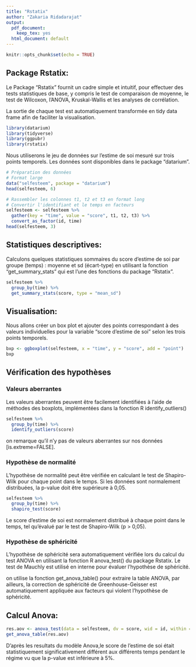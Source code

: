 ```yaml
---
title: "Rstatix"
author: "Zakaria Ridadarajat"
output: 
  pdf_document: 
    keep_tex: yes
  html_document: default
---
```


```r
knitr::opts_chunk$set(echo = TRUE)
```

## Package Rstatix:

Le Package "Rstatix" fournit un cadre simple et intuitif, pour effectuer des tests statistiques de base, y compris le test de comparaison de moyenne, le test de Wilcoxon, l'ANOVA, Kruskal-Wallis et les analyses de corrélation.

La sortie de chaque test est automatiquement transformée en tidy data frame afin de faciliter la visualisation.

```r
library(datarium)
library(tidyverse)
library(ggpubr)
library(rstatix)
```

Nous utiliserons le jeu de données sur l’estime de soi mesuré sur trois points temporels. Les données sont disponibles dans le package "datarium".

```r
# Préparation des données
# Format large
data("selfesteem", package = "datarium")
head(selfesteem, 6)
```
```r
# Rassembler les colonnes t1, t2 et t3 en format long
# Convertir l'identifiant et le temps en facteurs
selfesteem <- selfesteem %>%
  gather(key = "time", value = "score", t1, t2, t3) %>%
  convert_as_factor(id, time)
head(selfesteem, 3)
```
## Statistiques descriptives:

Calculons quelques statistiques sommaires du score d’estime de soi par groupe (temps) : moyenne et sd (écart-type) en utilisant la fonction "get_summary_stats" qui est l'une des fonctions du package "Rstatix".
```r
selfesteem %>%
  group_by(time) %>%
  get_summary_stats(score, type = "mean_sd")
```

## Visualisation:
Nous allons créer un box plot et ajouter des points correspondant à des valeurs individuelles pour la variable "score d’estime de soi" selon les trois points temporels.
```r
bxp <- ggboxplot(selfesteem, x = "time", y = "score", add = "point")
bxp
```




## Vérification des hypothèses
### Valeurs aberrantes
Les valeurs aberrantes peuvent être facilement identifiées à l’aide de méthodes des boxplots, implémentées dans la fonction R identify_outliers()

```r
selfesteem %>%
  group_by(time) %>%
  identify_outliers(score)
```
on remarque qu'il n'y pas de valeurs aberrantes sur nos données [is.extreme=FALSE].

### Hypothèse de normalité
L’hypothèse de normalité peut être vérifiée en calculant le test de Shapiro-Wilk pour chaque point dans le temps. Si les données sont normalement distribuées, la p-value doit être supérieure à 0,05.

```r
selfesteem %>%
  group_by(time) %>%
  shapiro_test(score)
```

Le score d’estime de soi est normalement distribué à chaque point dans le temps, tel qu’évalué par le test de Shapiro-Wilk (p > 0,05).

### Hypothèse de sphéricité
L’hypothèse de sphéricité sera automatiquement vérifiée lors du calcul du test ANOVA en utilisant la fonction R anova_test() du package Rstatix. Le test de Mauchly est utilisé en interne pour évaluer l’hypothèse de sphéricité.

on utilise la fonction get_anova_table() pour extraire la table ANOVA, par ailleurs, la correction de sphéricité de Greenhouse-Geisser est automatiquement appliquée aux facteurs qui violent l’hypothèse de sphéricité.

## Calcul Anova:

```r
res.aov <- anova_test(data = selfesteem, dv = score, wid = id, within = time)
get_anova_table(res.aov)
```

D'après les resultats du modèle Anova,le score de l’estime de soi était statistiquement significativement différent aux différents temps pendant le régime vu que la p-value est inférieure à 5%.

